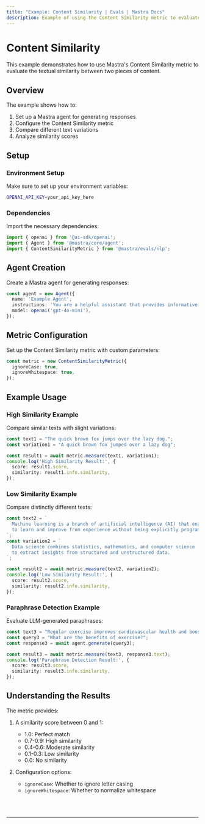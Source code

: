 ```yaml
---
title: "Example: Content Similarity | Evals | Mastra Docs"
description: Example of using the Content Similarity metric to evaluate text similarity between content.
---
```



# Content Similarity

This example demonstrates how to use Mastra's Content Similarity metric to evaluate the textual similarity between two pieces of content.

## Overview

The example shows how to:

1. Set up a Mastra agent for generating responses
2. Configure the Content Similarity metric
3. Compare different text variations
4. Analyze similarity scores

## Setup

### Environment Setup

Make sure to set up your environment variables:

```bash filename=".env"
OPENAI_API_KEY=your_api_key_here
```

### Dependencies

Import the necessary dependencies:

```typescript copy showLineNumbers filename="src/index.ts"
import { openai } from '@ai-sdk/openai';
import { Agent } from '@mastra/core/agent';
import { ContentSimilarityMetric } from '@mastra/evals/nlp';
```

## Agent Creation

Create a Mastra agent for generating responses:

```typescript copy showLineNumbers{7} filename="src/index.ts"
const agent = new Agent({
  name: 'Example Agent',
  instructions: 'You are a helpful assistant that provides informative answers.',
  model: openai('gpt-4o-mini'),
});
```

## Metric Configuration

Set up the Content Similarity metric with custom parameters:

```typescript copy showLineNumbers{7} filename="src/index.ts"
const metric = new ContentSimilarityMetric({
  ignoreCase: true,
  ignoreWhitespace: true,
});
```

## Example Usage

### High Similarity Example

Compare similar texts with slight variations:

```typescript copy showLineNumbers filename="src/index.ts"
const text1 = "The quick brown fox jumps over the lazy dog.";
const variation1 = "A quick brown fox jumped over a lazy dog";

const result1 = await metric.measure(text1, variation1);
console.log('High Similarity Result:', {
  score: result1.score,
  similarity: result1.info.similarity,
});
```

### Low Similarity Example

Compare distinctly different texts:

```typescript copy showLineNumbers filename="src/index.ts"
const text2 = `
  Machine learning is a branch of artificial intelligence (AI) that enables computers 
  to learn and improve from experience without being explicitly programmed.
`;
const variation2 = `
  Data science combines statistics, mathematics, and computer science 
  to extract insights from structured and unstructured data.
`;

const result2 = await metric.measure(text2, variation2);
console.log('Low Similarity Result:', {
  score: result2.score,
  similarity: result2.info.similarity,
});
```

### Paraphrase Detection Example

Evaluate LLM-generated paraphrases:

```typescript copy showLineNumbers filename="src/index.ts"
const text3 = "Regular exercise improves cardiovascular health and boosts energy levels.";
const query3 = "What are the benefits of exercise?";
const response3 = await agent.generate(query3);

const result3 = await metric.measure(text3, response3.text);
console.log('Paraphrase Detection Result:', {
  score: result3.score,
  similarity: result3.info.similarity,
});
```

## Understanding the Results

The metric provides:

1. A similarity score between 0 and 1:
   - 1.0: Perfect match
   - 0.7-0.9: High similarity
   - 0.4-0.6: Moderate similarity
   - 0.1-0.3: Low similarity
   - 0.0: No similarity

2. Configuration options:
   - `ignoreCase`: Whether to ignore letter casing
   - `ignoreWhitespace`: Whether to normalize whitespace

<br />
<br />
<hr className="dark:border-[#404040] border-gray-300" />
<br />
<br />
<GithubLink
  link={
    "https://github.com/mastra-ai/mastra/blob/main/examples/basics/evals/content-similarity"
  }
/>
